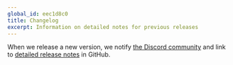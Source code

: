 ```yaml
---
global_id: eec1d8c0
title: Changelog
excerpt: Information on detailed notes for previous releases
---
```


When we release a new version, we notify [the Discord community](https://discord.gg/rytFErsARm) and link to [detailed release notes](https://github.com/contentlayerdev/contentlayer/releases) in GitHub.
